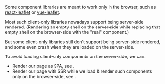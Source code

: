 
Some component libraries are meant to work only in the browser,
such as [react-leaflet](https://github.com/PaulLeCam/react-leaflet) or [vue-leaflet](https://github.com/vue-leaflet/vue-leaflet).

Most such client-only libraries nowadays support being server-side rendered. (Rendering an empty shell on the server-side while replacing that empty shell on the browser-side with the "real" component.)

But some client-only libraries still don't support being server-side rendered, and some even crash when they are loaded on the server-side.

To avoid loading client-only components on the server-side, we can:
 - Render our page as SPA, see <Link href="/render-modes" />.
 - Render our page with SSR while we load & render such components only on the browser-side, see <Link href="/dynamic-import" />.
